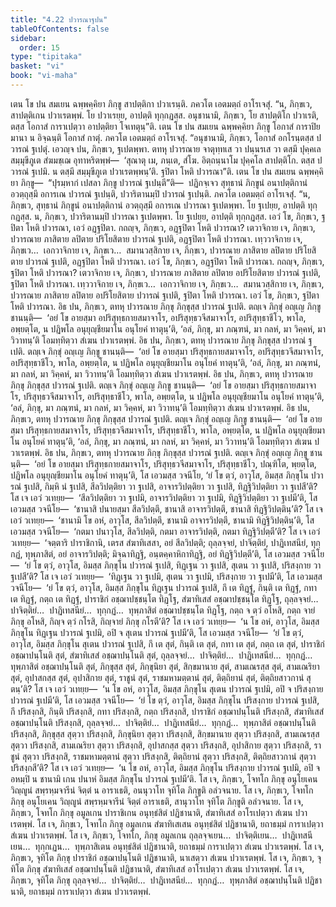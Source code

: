 ```yaml
---
title: "4.22 ปวารณาฐปน"
tableOfContents: false
sidebar:
  order: 15
type: "tipitaka"
basket: "vi"
book: "vi-maha"
---
```



<DynamicBreadcrumb />

<Division number="235" book="vi-maha">

<Paragraph number="1088" book="vi-maha">
เตน โข ปน สมเยน ฉพฺพคฺคิยา ภิกฺขู สาปตฺติกา ปวาเรนฺติ. ภควโต เอตมตฺถํ อาโรเจสุํ. “น, ภิกฺขเว, สาปตฺติเกน ปวาเรตพฺพํ. โย ปวาเรยฺย, อาปตฺติ ทุกฺกฏสฺส. อนุชานามิ, ภิกฺขเว, โย สาปตฺติโก ปวาเรติ, ตสฺส โอกาสํ การาเปตฺวา อาปตฺติยา โจเทตุนฺ”ติ.
</Paragraph>

<Paragraph number="1089" book="vi-maha">
เตน โข ปน สมเยน ฉพฺพคฺคิยา ภิกฺขู โอกาสํ การาปิยมานา น อิจฺฉนฺติ โอกาสํ กาตุํ. ภควโต เอตมตฺถํ อาโรเจสุํ. “อนุชานามิ, ภิกฺขเว, โอกาสํ อกโรนฺตสฺส ปวารณํ ฐเปตุํ. เอวญฺจ ปน, ภิกฺขเว, ฐเปตพฺพา. ตทหุ ปวารณาย จาตุทฺทเส วา ปนฺนรเส วา ตสฺมึ ปุคฺคเล สมฺมุขีภูเต สํฆมชฺเฌ อุทาหริตพฺพํ—  ‘สุณาตุ เม, ภนฺเต, สํโฆ. อิตฺถนฺนาโม ปุคฺคโล สาปตฺติโก. ตสฺส ปวารณํ ฐเปมิ. น ตสฺมึ สมฺมุขีภูเต ปวาเรตพฺพนฺ’ติ. ฐปิตา โหติ ปวารณา”ติ.
</Paragraph>

<Paragraph number="1090" book="vi-maha">
เตน โข ปน สมเยน ฉพฺพคฺคิยา ภิกฺขู—  “ปุรมฺหากํ เปสลา ภิกฺขู ปวารณํ ฐเปนฺตี”ติ—  ปฏิกจฺเจว สุทฺธานํ ภิกฺขูนํ อนาปตฺติกานํ อวตฺถุสฺมึ อการเณ ปวารณํ ฐเปนฺติ, ปวาริตานมฺปิ ปวารณํ ฐเปนฺติ. ภควโต เอตมตฺถํ อาโรเจสุํ. “น, ภิกฺขเว, สุทฺธานํ ภิกฺขูนํ อนาปตฺติกานํ อวตฺถุสฺมึ อการเณ ปวารณา ฐเปตพฺพา. โย ฐเปยฺย, อาปตฺติ ทุกฺกฏสฺส. น, ภิกฺขเว, ปวาริตานมฺปิ ปวารณา ฐเปตพฺพา. โย ฐเปยฺย, อาปตฺติ ทุกฺกฏสฺส.
</Paragraph>

</Division>
<Division number="236" book="vi-maha">

<Paragraph number="1091" book="vi-maha">
เอวํ โข, ภิกฺขเว, ฐปิตา โหติ ปวารณา, เอวํ อฏฺฐปิตา. กถญฺจ, ภิกฺขเว, อฏฺฐปิตา โหติ ปวารณา? เตวาจิกาย เจ, ภิกฺขเว, ปวารณาย ภาสิตาย ลปิตาย ปริโยสิตาย ปวารณํ ฐเปติ, อฏฺฐปิตา โหติ ปวารณา. เทฺววาจิกาย เจ, ภิกฺขเว…  เอกวาจิกาย เจ, ภิกฺขเว…  สมานวสฺสิกาย เจ, ภิกฺขเว, ปวารณาย ภาสิตาย ลปิตาย ปริโยสิตาย ปวารณํ ฐเปติ, อฏฺฐปิตา โหติ ปวารณา. เอวํ โข, ภิกฺขเว, อฏฺฐปิตา โหติ ปวารณา.
</Paragraph>

<Paragraph number="1092" book="vi-maha">
กถญฺจ, ภิกฺขเว, ฐปิตา โหติ ปวารณา? เตวาจิกาย เจ, ภิกฺขเว, ปวารณาย ภาสิตาย ลปิตาย อปริโยสิตาย ปวารณํ ฐเปติ, ฐปิตา โหติ ปวารณา. เทฺววาจิกาย เจ, ภิกฺขเว…  เอกวาจิกาย เจ, ภิกฺขเว…  สมานวสฺสิกาย เจ, ภิกฺขเว, ปวารณาย ภาสิตาย ลปิตาย อปริโยสิตาย ปวารณํ ฐเปติ, ฐปิตา โหติ ปวารณา. เอวํ โข, ภิกฺขเว, ฐปิตา โหติ ปวารณา.
</Paragraph>

</Division>
<Division number="237" book="vi-maha">

<Paragraph number="1093" book="vi-maha">
อิธ ปน, ภิกฺขเว, ตทหุ ปวารณาย ภิกฺขุ ภิกฺขุสฺส ปวารณํ ฐเปติ. ตญฺเจ ภิกฺขุํ อญฺเญ ภิกฺขู ชานนฺติ—  ‘อยํ โข อายสฺมา อปริสุทฺธกายสมาจาโร, อปริสุทฺธวจีสมาจาโร, อปริสุทฺธาชีโว, พาโล, อพฺยตฺโต, น ปฏิพโล อนุยุญฺชียมาโน อนุโยคํ ทาตุนฺ’ติ, ‘อลํ, ภิกฺขุ, มา ภณฺฑนํ, มา กลหํ, มา วิคฺคหํ, มา วิวาทนฺ’ติ โอมทฺทิตฺวา สํเฆน ปวาเรตพฺพํ.
</Paragraph>

<Paragraph number="1094" book="vi-maha">
อิธ ปน, ภิกฺขเว, ตทหุ ปวารณาย ภิกฺขุ ภิกฺขุสฺส ปวารณํ ฐเปติ. ตญฺเจ ภิกฺขุํ อญฺเญ ภิกฺขู ชานนฺติ—  ‘อยํ โข อายสฺมา ปริสุทฺธกายสมาจาโร, อปริสุทฺธวจีสมาจาโร, อปริสุทฺธาชีโว, พาโล, อพฺยตฺโต, น ปฏิพโล อนุยุญฺชียมาโน อนุโยคํ ทาตุนฺ’ติ, ‘อลํ, ภิกฺขุ, มา ภณฺฑนํ, มา กลหํ, มา วิคฺคหํ, มา วิวาทนฺ’ติ โอมทฺทิตฺวา สํเฆน ปวาเรตพฺพํ.
</Paragraph>

<Paragraph number="1095" book="vi-maha">
อิธ ปน, ภิกฺขเว, ตทหุ ปวารณาย ภิกฺขุ ภิกฺขุสฺส ปวารณํ ฐเปติ. ตญฺเจ ภิกฺขุํ อญฺเญ ภิกฺขู ชานนฺติ—  ‘อยํ โข อายสฺมา ปริสุทฺธกายสมาจาโร, ปริสุทฺธวจีสมาจาโร, อปริสุทฺธาชีโว, พาโล, อพฺยตฺโต, น ปฏิพโล อนุยุญฺชียมาโน อนุโยคํ ทาตุนฺ’ติ, ‘อลํ, ภิกฺขุ, มา ภณฺฑนํ, มา กลหํ, มา วิคฺคหํ, มา วิวาทนฺ’ติ โอมทฺทิตฺวา สํเฆน ปวาเรตพฺพํ.
</Paragraph>

<Paragraph number="1096" book="vi-maha">
อิธ ปน, ภิกฺขเว, ตทหุ ปวารณาย ภิกฺขุ ภิกฺขุสฺส ปวารณํ ฐเปติ. ตญฺเจ ภิกฺขุํ อญฺเญ ภิกฺขู ชานนฺติ—  ‘อยํ โข อายสฺมา ปริสุทฺธกายสมาจาโร, ปริสุทฺธวจีสมาจาโร, ปริสุทฺธาชีโว, พาโล, อพฺยตฺโต, น ปฏิพโล อนุยุญฺชียมาโน อนุโยคํ ทาตุนฺ’ติ, ‘อลํ, ภิกฺขุ, มา ภณฺฑนํ, มา กลหํ, มา วิคฺคหํ, มา วิวาทนฺ’ติ โอมทฺทิตฺวา สํเฆน ปวาเรตพฺพํ.
</Paragraph>

<Paragraph number="1097" book="vi-maha">
อิธ ปน, ภิกฺขเว, ตทหุ ปวารณาย ภิกฺขุ ภิกฺขุสฺส ปวารณํ ฐเปติ. ตญฺเจ ภิกฺขุํ อญฺเญ ภิกฺขู ชานนฺติ—  ‘อยํ โข อายสฺมา ปริสุทฺธกายสมาจาโร, ปริสุทฺธวจีสมาจาโร, ปริสุทฺธาชีโว, ปณฺฑิโต, พฺยตฺโต, ปฏิพโล อนุยุญฺชียมาโน อนุโยคํ ทาตุนฺ’ติ, โส เอวมสฺส วจนีโย, ‘ยํ โข ตฺวํ, อาวุโส, อิมสฺส ภิกฺขุโน ปวารณํ ฐเปสิ, กิมฺหิ นํ ฐเปสิ, สีลวิปตฺติยา วา ฐเปสิ, อาจารวิปตฺติยา วา ฐเปสิ, ทิฏฺฐิวิปตฺติยา วา ฐเปสี’ติ? โส เจ เอวํ วเทยฺย—  ‘สีลวิปตฺติยา วา ฐเปมิ, อาจารวิปตฺติยา วา ฐเปมิ, ทิฏฺฐิวิปตฺติยา วา ฐเปมี’ติ, โส เอวมสฺส วจนีโย—  ‘ชานาสิ ปนายสฺมา สีลวิปตฺตึ, ชานาสิ อาจารวิปตฺตึ, ชานาสิ ทิฏฺฐิวิปตฺตินฺ’ติ? โส เจ เอวํ วเทยฺย—  ‘ชานามิ โข อหํ, อาวุโส, สีลวิปตฺตึ, ชานามิ อาจารวิปตฺตึ, ชานามิ ทิฏฺฐิวิปตฺตินฺ’ติ, โส เอวมสฺส วจนีโย—  ‘กตมา ปนาวุโส, สีลวิปตฺติ, กตมา อาจารวิปตฺติ, กตมา ทิฏฺฐิวิปตฺตี’ติ? โส เจ เอวํ วเทยฺย—  ‘จตฺตาริ ปาราชิกานิ, เตรส สํฆาทิเสสา, อยํ สีลวิปตฺติ; ถุลฺลจฺจยํ, ปาจิตฺติยํ, ปาฏิเทสนียํ, ทุกฺกฏํ, ทุพฺภาสิตํ, อยํ อาจารวิปตฺติ; มิจฺฉาทิฏฺฐิ, อนฺตคฺคาหิกาทิฏฺฐิ, อยํ ทิฏฺฐิวิปตฺตี’ติ, โส เอวมสฺส วจนีโย—  ‘ยํ โข ตฺวํ, อาวุโส, อิมสฺส ภิกฺขุโน ปวารณํ ฐเปสิ, ทิฏฺเฐน วา ฐเปสิ, สุเตน วา ฐเปสิ, ปริสงฺกาย วา ฐเปสี’ติ? โส เจ เอวํ วเทยฺย—  ‘ทิฏฺเฐน วา ฐเปมิ, สุเตน วา ฐเปมิ, ปริสงฺกาย วา ฐเปมี’ติ, โส เอวมสฺส วจนีโย—  ‘ยํ โข ตฺวํ, อาวุโส, อิมสฺส ภิกฺขุโน ทิฏฺเฐน ปวารณํ ฐเปสิ, กึ เต ทิฏฺฐํ, กินฺติ เต ทิฏฺฐํ, กทา เต ทิฏฺฐํ, กตฺถ เต ทิฏฺฐํ, ปาราชิกํ อชฺฌาปชฺชนฺโต ทิฏฺโฐ, สํฆาทิเสสํ อชฺฌาปชฺชนฺโต ทิฏฺโฐ, ถุลฺลจฺจยํ…  ปาจิตฺติยํ…  ปาฏิเทสนียํ…  ทุกฺกฏํ…  ทุพฺภาสิตํ อชฺฌาปชฺชนฺโต ทิฏฺโฐ, กตฺถ จ ตฺวํ อโหสิ, กตฺถ จายํ ภิกฺขุ อโหสิ, กิญฺจ ตฺวํ กโรสิ, กิญฺจายํ ภิกฺขุ กโรตี’ติ? โส เจ เอวํ วเทยฺย—  ‘น โข อหํ, อาวุโส, อิมสฺส ภิกฺขุโน ทิฏฺเฐน ปวารณํ ฐเปมิ, อปิ จ สุเตน ปวารณํ ฐเปมี’ติ, โส เอวมสฺส วจนีโย—  ‘ยํ โข ตฺวํ, อาวุโส, อิมสฺส ภิกฺขุโน สุเตน ปวารณํ ฐเปสิ, กึ เต สุตํ, กินฺติ เต สุตํ, กทา เต สุตํ, กตฺถ เต สุตํ, ปาราชิกํ อชฺฌาปนฺโนติ สุตํ, สํฆาทิเสสํ อชฺฌาปนฺโนติ สุตํ, ถุลฺลจฺจยํ…  ปาจิตฺติยํ…  ปาฏิเทสนียํ…  ทุกฺกฏํ…  ทุพฺภาสิตํ อชฺฌาปนฺโนติ สุตํ, ภิกฺขุสฺส สุตํ, ภิกฺขุนิยา สุตํ, สิกฺขมานาย สุตํ, สามเณรสฺส สุตํ, สามเณริยา สุตํ, อุปาสกสฺส สุตํ, อุปาสิกาย สุตํ, ราชูนํ สุตํ, ราชมหามตฺตานํ สุตํ, ติตฺถิยานํ สุตํ, ติตฺถิยสาวกานํ สุตนฺ’ติ? โส เจ เอวํ วเทยฺย—  ‘น โข อหํ, อาวุโส, อิมสฺส ภิกฺขุโน สุเตน ปวารณํ ฐเปมิ, อปิ จ ปริสงฺกาย ปวารณํ ฐเปมี’ติ, โส เอวมสฺส วจนีโย—  ‘ยํ โข ตฺวํ, อาวุโส, อิมสฺส ภิกฺขุโน ปริสงฺกาย ปวารณํ ฐเปสิ, กึ ปริสงฺกสิ, กินฺติ ปริสงฺกสิ, กทา ปริสงฺกสิ, กตฺถ ปริสงฺกสิ, ปาราชิกํ อชฺฌาปนฺโนติ ปริสงฺกสิ, สํฆาทิเสสํ อชฺฌาปนฺโนติ ปริสงฺกสิ, ถุลฺลจฺจยํ…  ปาจิตฺติยํ…  ปาฏิเทสนียํ…  ทุกฺกฏํ…  ทุพฺภาสิตํ อชฺฌาปนฺโนติ ปริสงฺกสิ, ภิกฺขุสฺส สุตฺวา ปริสงฺกสิ, ภิกฺขุนิยา สุตฺวา ปริสงฺกสิ, สิกฺขมานาย สุตฺวา ปริสงฺกสิ, สามเณรสฺส สุตฺวา ปริสงฺกสิ, สามเณริยา สุตฺวา ปริสงฺกสิ, อุปาสกสฺส สุตฺวา ปริสงฺกสิ, อุปาสิกาย สุตฺวา ปริสงฺกสิ, ราชูนํ สุตฺวา ปริสงฺกสิ, ราชมหามตฺตานํ สุตฺวา ปริสงฺกสิ, ติตฺถิยานํ สุตฺวา ปริสงฺกสิ, ติตฺถิยสาวกานํ สุตฺวา ปริสงฺกสี’ติ? โส เจ เอวํ วเทยฺย—  ‘น โข อหํ, อาวุโส, อิมสฺส ภิกฺขุโน ปริสงฺกาย ปวารณํ ฐเปมิ, อปิ จ อหมฺปิ น ชานามิ เกน ปนาหํ อิมสฺส ภิกฺขุโน ปวารณํ ฐเปมี’ติ. โส เจ, ภิกฺขเว, โจทโก ภิกฺขุ อนุโยเคน วิญฺญูนํ สพฺรหฺมจารีนํ จิตฺตํ น อาราเธติ, อนนุวาโท จุทิโต ภิกฺขูติ อลํวจนาย. โส เจ, ภิกฺขเว, โจทโก ภิกฺขุ อนุโยเคน วิญฺญูนํ สพฺรหฺมจารีนํ จิตฺตํ อาราเธติ, สานุวาโท จุทิโต ภิกฺขูติ อลํวจนาย. โส เจ, ภิกฺขเว, โจทโก ภิกฺขุ อมูลเกน ปาราชิเกน อนุทฺธํสิตํ ปฏิชานาติ, สํฆาทิเสสํ อาโรเปตฺวา สํเฆน ปวาเรตพฺพํ. โส เจ, ภิกฺขเว, โจทโก ภิกฺขุ อมูลเกน สํฆาทิเสเสน อนุทฺธํสิตํ ปฏิชานาติ, ยถาธมฺมํ การาเปตฺวา สํเฆน ปวาเรตพฺพํ. โส เจ, ภิกฺขเว, โจทโก, ภิกฺขุ อมูลเกน ถุลฺลจฺจเยน…  ปาจิตฺติเยน…  ปาฏิเทสนีเยน…  ทุกฺกเฏน…  ทุพฺภาสิเตน อนุทฺธํสิตํ ปฏิชานาติ, ยถาธมฺมํ การาเปตฺวา สํเฆน ปวาเรตพฺพํ. โส เจ, ภิกฺขเว, จุทิโต ภิกฺขุ ปาราชิกํ อชฺฌาปนฺโนติ ปฏิชานาติ, นาเสตฺวา สํเฆน ปวาเรตพฺพํ. โส เจ, ภิกฺขเว, จุทิโต ภิกฺขุ สํฆาทิเสสํ อชฺฌาปนฺโนติ ปฏิชานาติ, สํฆาทิเสสํ อาโรเปตฺวา สํเฆน ปวาเรตพฺพํ. โส เจ, ภิกฺขเว, จุทิโต ภิกฺขุ ถุลฺลจฺจยํ…  ปาจิตฺติยํ…  ปาฏิเทสนียํ…  ทุกฺกฏํ…  ทุพฺภาสิตํ อชฺฌาปนฺโนติ ปฏิชานาติ, ยถาธมฺมํ การาเปตฺวา สํเฆน ปวาเรตพฺพํ.
</Paragraph>
</Division>